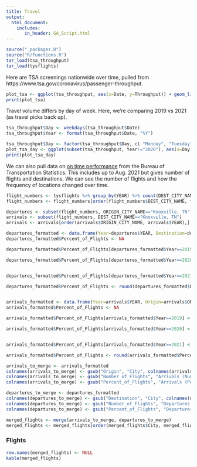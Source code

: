 ```yaml
---
title: Travel
output:
  html_document:
    includes:
       in_header: GA_Script.html
---
```



```r
source("_packages.R")
source("R/functions.R")
tar_load(tsa_throughput)
tar_load(tysflights)
```

Here are TSA screenings nationwide over time, pulled from https://www.tsa.gov/coronavirus/passenger-throughput. 

```r
plot_tsa <- ggplot(tsa_throughput, aes(x=Date, y=Throughput)) + geom_line()+ theme_light() + xlab("Date") + ylab("Number of Screened Passengers")
print(plot_tsa)
```

Travel volume differs by day of week. Here, we're comparing 2019 vs 2021 (as travel picks back up). 

```r
tsa_throughput$Day <- weekdays(tsa_throughput$Date)
tsa_throughput$Year <- format(tsa_throughput$Date, "%Y")

tsa_throughput$Day <- factor(tsa_throughput$Day, c( "Monday", "Tuesday", "Wednesday", "Thursday","Friday", "Saturday", "Sunday"))
plot_tsa_day <- ggplot(subset(tsa_throughput, Year!="2020"), aes(x=Day , y=Throughput, fill=Year)) + geom_boxplot()+ theme_light() + xlab("Day") + ylab("Number of Screened Passengers")
print(plot_tsa_day)
```

We can also pull data on [on time performance](https://www.transtats.bts.gov/DL_SelectFields.asp?gnoyr_VQ=FGJ&QO_fu146_anzr=b0-gvzr) from the Bureau of Transportation Statistics. This includes up to Aug. 2021 but gives number of flights and destinations. We can see the number of flights and how the frequency of locations changed over time.

```r
flight_numbers <- tysflights %>% group_by(YEAR) %>% count(DEST_CITY_NAME, ORIGIN_CITY_NAME)
flight_numbers <- flight_numbers[order(flight_numbers$DEST_CITY_NAME, flight_numbers$YEAR),]

departures <- subset(flight_numbers, ORIGIN_CITY_NAME=="Knoxville, TN")
arrivals <- subset(flight_numbers, DEST_CITY_NAME=="Knoxville, TN")
arrivals <- arrivals[order(arrivals$ORIGIN_CITY_NAME, arrivals$YEAR),]

departures_formatted <- data.frame(Year=departures$YEAR, Destination=departures$DEST_CITY_NAME, Number_of_Flights=departures$n)
departures_formatted$Percent_of_Flights <- NA

departures_formatted$Percent_of_Flights[departures_formatted$Year==2019] <- 100*departures_formatted$Number_of_Flights[departures_formatted$Year==2019]/sum(departures_formatted$Number_of_Flights[departures_formatted$Year==2019])

departures_formatted$Percent_of_Flights[departures_formatted$Year==2020] <- 100*departures_formatted$Number_of_Flights[departures_formatted$Year==2020]/sum(departures_formatted$Number_of_Flights[departures_formatted$Year==2020])


departures_formatted$Percent_of_Flights[departures_formatted$Year==2021] <- 100*departures_formatted$Number_of_Flights[departures_formatted$Year==2021]/sum(departures_formatted$Number_of_Flights[departures_formatted$Year==2021])

departures_formatted$Percent_of_Flights <- round(departures_formatted$Percent_of_Flights, 1)


arrivals_formatted <- data.frame(Year=arrivals$YEAR, Origin=arrivals$ORIGIN_CITY_NAME, Number_of_Flights=arrivals$n)
arrivals_formatted$Percent_of_Flights <- NA

arrivals_formatted$Percent_of_Flights[arrivals_formatted$Year==2019] <- 100*arrivals_formatted$Number_of_Flights[arrivals_formatted$Year==2019]/sum(arrivals_formatted$Number_of_Flights[arrivals_formatted$Year==2019])

arrivals_formatted$Percent_of_Flights[arrivals_formatted$Year==2020] <- 100*arrivals_formatted$Number_of_Flights[arrivals_formatted$Year==2020]/sum(arrivals_formatted$Number_of_Flights[arrivals_formatted$Year==2020])


arrivals_formatted$Percent_of_Flights[arrivals_formatted$Year==2021] <- 100*arrivals_formatted$Number_of_Flights[arrivals_formatted$Year==2021]/sum(arrivals_formatted$Number_of_Flights[arrivals_formatted$Year==2021])

arrivals_formatted$Percent_of_Flights <- round(arrivals_formatted$Percent_of_Flights, 1)

arrivals_to_merge <- arrivals_formatted
colnames(arrivals_to_merge) <- gsub("Origin", "City", colnames(arrivals_to_merge))
colnames(arrivals_to_merge) <- gsub("Number_of_Flights", "Arrivals (Number)", colnames(arrivals_to_merge))
colnames(arrivals_to_merge) <- gsub("Percent_of_Flights", "Arrivals (Percent)", colnames(arrivals_to_merge))

departures_to_merge <- departures_formatted
colnames(departures_to_merge) <- gsub("Destination", "City", colnames(departures_to_merge))
colnames(departures_to_merge) <- gsub("Number_of_Flights", "Departures (Number)", colnames(departures_to_merge))
colnames(departures_to_merge) <- gsub("Percent_of_Flights", "Departures (Percent)", colnames(departures_to_merge))

merged_flights <- merge(arrivals_to_merge, departures_to_merge)
merged_flights <- merged_flights[order(merged_flights$City, merged_flights$Year),]

```

### Flights

```r
row.names(merged_flights) <- NULL
kable(merged_flights)
```
